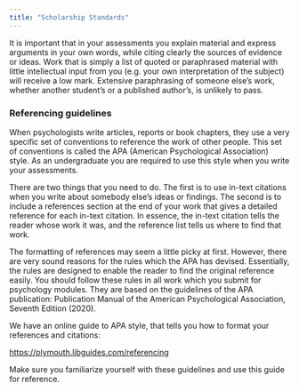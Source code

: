 ```yaml
---
title: "Scholarship Standards"
---
```


It is important that in your assessments you explain material and express arguments in your own words, while citing clearly the sources of evidence or ideas. Work that is simply a list of quoted or paraphrased material with little intellectual input from you (e.g. your own interpretation of the subject) will receive a low mark. Extensive paraphrasing of someone else's work, whether another student's or a published author's, is unlikely to pass.

### Referencing guidelines

When psychologists write articles, reports or book chapters, they use a very specific set of conventions to reference the work of other people. This set of conventions is called the APA (American Psychological Association) style. As an undergraduate you are required to use this style when you write your assessments.

There are two things that you need to do. The first is to use in-text citations when you write about somebody else’s ideas or findings. The second is to include a references section at the end of your work that gives a detailed reference for each in-text citation. In essence, the in-text citation tells the reader whose work it was, and the reference list tells us where to find that work.

The formatting of references may seem a little picky at first. However, there are very sound reasons for the rules which the APA has devised. Essentially, the rules are designed to enable the reader to find the original reference easily. You should follow these rules in all work which you submit for psychology modules. They are based on the guidelines of the APA publication: Publication Manual of the American Psychological Association, Seventh Edition (2020).

We have an online guide to APA style, that tells you how to format your references and citations:

<https://plymouth.libguides.com/referencing>

Make sure you familiarize yourself with these guidelines and use this guide for reference.
